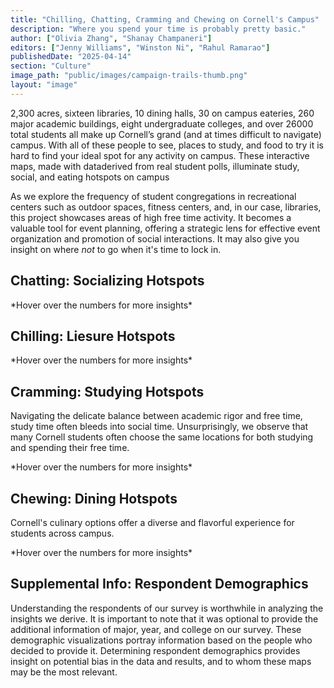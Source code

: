 ```yaml
---
title: "Chilling, Chatting, Cramming and Chewing on Cornell's Campus"
description: "Where you spend your time is probably pretty basic."
author: ["Olivia Zhang", "Shanay Champaneri"]
editors: ["Jenny Williams", "Winston Ni", "Rahul Ramarao"]
publishedDate: "2025-04-14"
section: "Culture"
image_path: "public/images/campaign-trails-thumb.png"
layout: "image"
---
```


2,300 acres, sixteen libraries, 10 dining halls, 30 on campus eateries, 260 major academic buildings, eight undergraduate colleges, and over 26000 total students all make up Cornell’s grand (and at times difficult to navigate) campus. With all of these people to see, places to study, and food to try it is hard to find your ideal spot for any activity on campus. These interactive maps, made with dataderived from real student polls, illuminate study, social, and eating hotspots on campus


As we explore the frequency of student congregations in recreational centers such as outdoor spaces, fitness centers, and, in our case, libraries, this project showcases areas of high free time activity. It becomes a valuable tool for event planning, offering a strategic lens for effective event organization and promotion of social interactions. It may also give you insight on where *not* to go when it's time to lock in.

## Chatting: Socializing Hotspots

<PlotLoader plotId="crowd-image-1" />
*Hover over the numbers for more insights*

## Chilling: Liesure Hotspots
<PlotLoader plotId="crowd-image-2" />
*Hover over the numbers for more insights*


## Cramming: Studying Hotspots

Navigating the delicate balance between academic rigor and free time, study time often bleeds into social time. Unsurprisingly, we observe that many Cornell students often choose the same locations for both studying and spending their free time.

<PlotLoader plotId="crowd-image-3" />
*Hover over the numbers for more insights*

## Chewing: Dining Hotspots

 Cornell's culinary options offer a diverse and flavorful experience for students across campus. 

<PlotLoader plotId="crowd-image-4" />
*Hover over the numbers for more insights*

## Supplemental Info: Respondent Demographics 

Understanding the respondents of our survey is worthwhile in analyzing the insights we derive. It is important to note that it was optional to provide the additional information of major, year, and college on our survey. These demographic visualizations portray information based on the people who decided to provide it. Determining respondent demographics provides insight on potential bias in the data and results, and to whom these maps may be the most relevant.

<PlotLoader plotId="crowd-bar-1"/>

<PlotLoader plotId="crowd-bar-2"/>

<PlotLoader plotId="crowd-bar-3"/>